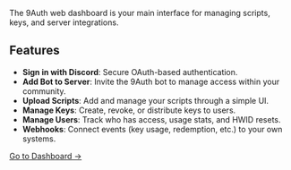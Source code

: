 The 9Auth web dashboard is your main interface for managing scripts, keys, and server integrations.

## Features

- **Sign in with Discord**: Secure OAuth-based authentication.
- **Add Bot to Server**: Invite the 9Auth bot to manage access within your community.
- **Upload Scripts**: Add and manage your scripts through a simple UI.
- **Manage Keys**: Create, revoke, or distribute keys to users.
- **Manage Users**: Track who has access, usage stats, and HWID resets.
- **Webhooks**: Connect events (key usage, redemption, etc.) to your own systems.

[Go to Dashboard →](https://9auth.xyz)